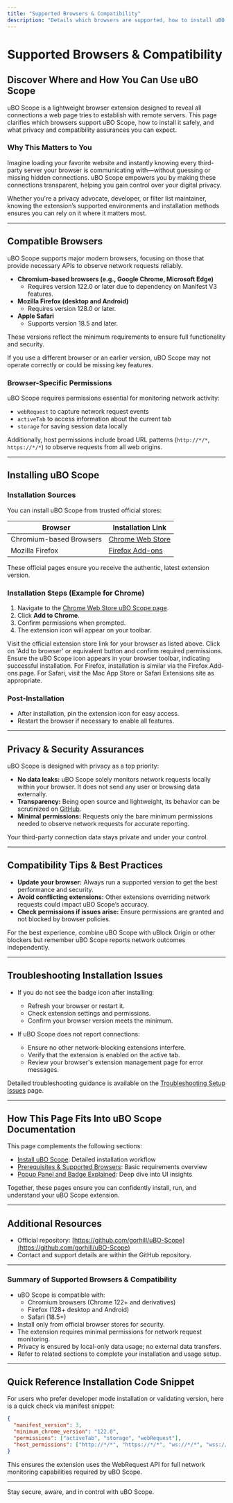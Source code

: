 ```yaml
---
title: "Supported Browsers & Compatibility"
description: "Details which browsers are supported, how to install uBO Scope, and assurances about privacy and compatibility. Ensures users understand where and how they can use the extension."
---
```


# Supported Browsers & Compatibility

## Discover Where and How You Can Use uBO Scope

uBO Scope is a lightweight browser extension designed to reveal all connections a web page tries to establish with remote servers. This page clarifies which browsers support uBO Scope, how to install it safely, and what privacy and compatibility assurances you can expect.

### Why This Matters to You

Imagine loading your favorite website and instantly knowing every third-party server your browser is communicating with—without guessing or missing hidden connections. uBO Scope empowers you by making these connections transparent, helping you gain control over your digital privacy.

Whether you're a privacy advocate, developer, or filter list maintainer, knowing the extension’s supported environments and installation methods ensures you can rely on it where it matters most.

---

## Compatible Browsers

uBO Scope supports major modern browsers, focusing on those that provide necessary APIs to observe network requests reliably.

- **Chromium-based browsers (e.g., Google Chrome, Microsoft Edge)**
  - Requires version 122.0 or later due to dependency on Manifest V3 features.
- **Mozilla Firefox (desktop and Android)**
  - Requires version 128.0 or later.
- **Apple Safari**
  - Supports version 18.5 and later.

These versions reflect the minimum requirements to ensure full functionality and security.

<Info>
If you use a different browser or an earlier version, uBO Scope may not operate correctly or could be missing key features.
</Info>

### Browser-Specific Permissions

uBO Scope requires permissions essential for monitoring network activity:

- `webRequest` to capture network request events
- `activeTab` to access information about the current tab
- `storage` for saving session data locally

Additionally, host permissions include broad URL patterns (`http://*/*`, `https://*/*`) to observe requests from all web origins.

---

## Installing uBO Scope

### Installation Sources

You can install uBO Scope from trusted official stores:

| Browser                   | Installation Link                                                                 |
|---------------------------|----------------------------------------------------------------------------------|
| Chromium-based Browsers    | [Chrome Web Store](https://chromewebstore.google.com/detail/ubo-scope/bbdpgcaljkaaigfcomhidmneffjjjfgp) |
| Mozilla Firefox           | [Firefox Add-ons](https://addons.mozilla.org/firefox/addon/ubo-scope/)            |

These official pages ensure you receive the authentic, latest extension version.

### Installation Steps (Example for Chrome)

1. Navigate to the [Chrome Web Store uBO Scope page](https://chromewebstore.google.com/detail/ubo-scope/bbdpgcaljkaaigfcomhidmneffjjjfgp).
2. Click **Add to Chrome**.
3. Confirm permissions when prompted.
4. The extension icon will appear on your toolbar.

<Steps>
<Step title="Open the extension store page">
Visit the official extension store link for your browser as listed above.
</Step>
<Step title="Add the extension">
Click on 'Add to browser' or equivalent button and confirm required permissions.
</Step>
<Step title="Verify installation">
Ensure the uBO Scope icon appears in your browser toolbar, indicating successful installation.
</Step>
</Steps>

<Note>
For Firefox, installation is similar via the Firefox Add-ons page. For Safari, visit the Mac App Store or Safari Extensions site as appropriate.
</Note>

### Post-Installation

- After installation, pin the extension icon for easy access.
- Restart the browser if necessary to enable all features.

---

## Privacy & Security Assurances

uBO Scope is designed with privacy as a top priority:

- **No data leaks:** uBO Scope solely monitors network requests locally within your browser. It does not send any user or browsing data externally.
- **Transparency:** Being open source and lightweight, its behavior can be scrutinized on [GitHub](https://github.com/gorhill/uBO-Scope).
- **Minimal permissions:** Requests only the bare minimum permissions needed to observe network requests for accurate reporting.

<Check>
Your third-party connection data stays private and under your control.
</Check>

---

## Compatibility Tips & Best Practices

- **Update your browser:** Always run a supported version to get the best performance and security.
- **Avoid conflicting extensions:** Other extensions overriding network requests could impact uBO Scope’s accuracy.
- **Check permissions if issues arise:** Ensure permissions are granted and not blocked by browser policies.

<Tip>
For the best experience, combine uBO Scope with uBlock Origin or other blockers but remember uBO Scope reports network outcomes independently.
</Tip>

---

## Troubleshooting Installation Issues

- If you do not see the badge icon after installing:
  - Refresh your browser or restart it.
  - Check extension settings and permissions.
  - Confirm your browser version meets the minimum.

- If uBO Scope does not report connections:
  - Ensure no other network-blocking extensions interfere.
  - Verify that the extension is enabled on the active tab.
  - Review your browser's extension management page for error messages.

Detailed troubleshooting guidance is available on the [Troubleshooting Setup Issues](/getting-started/setup-support/troubleshooting-setup) page.

---

## How This Page Fits Into uBO Scope Documentation

This page complements the following sections:

- [Install uBO Scope](/getting-started/installation-basics/extension-installation): Detailed installation workflow
- [Prerequisites & Supported Browsers](/getting-started/installation-basics/prerequisites-supported-platforms): Basic requirements overview
- [Popup Panel and Badge Explained](/overview/feature-overview-usage/popover-and-badge): Deep dive into UI insights

Together, these pages ensure you can confidently install, run, and understand your uBO Scope extension.

---

## Additional Resources

- Official repository: [https://github.com/gorhill/uBO-Scope](https://github.com/gorhill/uBO-Scope)
- Contact and support details are within the GitHub repository.

---

### Summary of Supported Browsers & Compatibility
- uBO Scope is compatible with:
  - Chromium browsers (Chrome 122+ and derivatives)
  - Firefox (128+ desktop and Android)
  - Safari (18.5+)
- Install only from official browser stores for security.
- The extension requires minimal permissions for network request monitoring.
- Privacy is ensured by local-only data usage; no external data transfers.
- Refer to related sections to complete your installation and usage setup.

---

## Quick Reference Installation Code Snippet

For users who prefer developer mode installation or validating version, here is a quick check via manifest snippet:

```json
{
  "manifest_version": 3,
  "minimum_chrome_version": "122.0",
  "permissions": ["activeTab", "storage", "webRequest"],
  "host_permissions": ["http://*/*", "https://*/*", "ws://*/*", "wss://*/*"]
}
```

This ensures the extension uses the WebRequest API for full network monitoring capabilities required by uBO Scope.

---

Stay secure, aware, and in control with uBO Scope.
